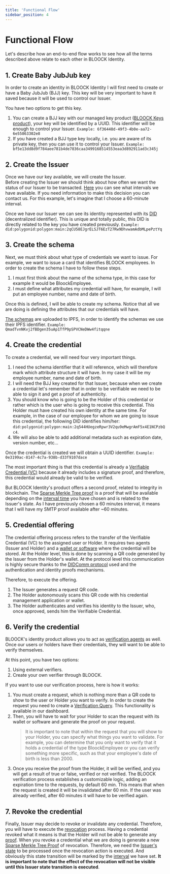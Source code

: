 ```yaml
---
title: 'Functional Flow'
sidebar_position: 4
---
```


# Functional Flow

Let's describe how an end-to-end flow works to see how all the terms described above relate to each other in BLOOCK Identity.

## 1. Create Baby JubJub key

In order to create an identity in BLOOCK Identity I will first need to create or have a Baby JubJub (BJJ) key. This key will be very important to have it saved because it will be used to control our Issuer.

You have two options to get this key.

1. You can create a BJJ key with our managed key product ([BLOOCK Keys product](./../../authenticity/features/setup-key/overview.mdx#overview)), your key will be identified by a UUID. This identifier will be enough to control your Issuer.
   `Example: 6f36448d-49f3-4b0e-aa72-6e55863302e8`
2. If you have created a BJJ type key locally, i.e. you are aware of its private key, then you can use it to control your Issuer.
   `Example: bf5e13dd8d9f784aee781b4de7836caa3499168514553eaa3d892911ad3c345j`

## 2. Create the Issuer

Once we have our key available, we will create the Issuer.  
Before creating the Issuer we should think about how often we want the status of our Issuer to be transacted. [Here](./core.mdx#issuer-intervals) you can see what intervals we have available. If you need information to make this decision you can contact us. For this example, let's imagine that I choose a 60-minute interval.

Once we have our Issuer we can see its identity represented with its [DID](./decentralized-identifiers.mdx#decentralized-identifiers) (decentralized identifier). This is unique and totally public, this DID is directly related to the key you have created previously.
`Example: did:polygonid:polygon:main:2qCU58EJgrELSJT6EzT27Rw9DhvwamAdbMLpePztYq`

## 3. Create the schema

Next, we must think about what type of credentials we want to issue. For example, we want to issue a card that identifies BLOOCK employees. In order to create the schema I have to follow these steps.

1. I must first think about the name of the schema type, in this case for example it would be BloockEmployee.
2. I must define what attributes my credential will have, for example, I will put an employee number, name and date of birth.

Once this is defined, I will be able to create my schema. Notice that all we are doing is defining the attributes that our credentials will have.

[The schemas](./core.mdx#schemas) are uploaded to IPFS, in order to identify the schemas we use their IPFS identifier.
`Example: QmadTvnNKvj2fBDgen35uAp1TfP9pSPVCNeDWw4fitqqne`

## 4. Create the credential

To create a credential, we will need four very important things.

1. I need the schema identifier that it will reference, which will therefore mark which attribute structure it will have. In my case it will be my employee number, name and date of birth.
2. I will need the BJJ key created for that Issuer, because when we create a credential let's remember that in order to be verifiable we need to be able to sign it and get a proof of authenticity.
3. You should know who is going to be the Holder of this credential or rather which is the user who is going to receive this credential. This Holder must have created his own identity at the same time. For example, in the case of our employee for whom we are going to issue this credential, the following DID identifies him/her: `did:polygonid:polygon:main:2q544HUegzeRpwr3V2qu9eMwgrAmF5x4E1NCPzbQc4`.
4. We will also be able to add additional metadata such as expiration date, version number, etc...

Once the credential is created we will obtain a UUID identifier.
`Example: 0e3199ac-8147-4c7a-938b-d33f9107dace`

The most important thing is that this credential is already a [Verifiable Credential (VC)](./core.mdx#the-verifiable-credential) because it already includes a signature proof, and therefore, this credential would already be valid to be verified.

But BLOOCK Identity's product offers a second proof, related to integrity in blockchain.
The [Sparse Merkle Tree proof](./core.mdx#sparse-merkle-tree-proof) is a proof that will be available depending on the [interval time](./core.mdx#issuer-intervals) you have chosen and is related to the Issuer's state.
As I have previously chosen a 60 minutes interval, it means that I will have my SMTP proof available after ~60 minutes.

## 5. Credential offering

The credential offering process refers to the transfer of the Verifiable Credential (VC) to the assigned user or Holder.
It requires two agents (Issuer and Holder) and a [wallet or software](./core.mdx#what-is-a-wallet) where the credential will be stored.
At the Holder level, this is done by scanning a QR code generated by the Issuer from the Holder's wallet.
At the protocol level this communication is highly secure thanks to the [DIDComm protocol](./core.mdx#didcomm-messaging) used and the authentication and identity proofs mechanisms.

Therefore, to execute the offering.

1. The Issuer generates a request QR code.
2. The Holder autonomously scans this QR code with his credential management application or wallet.
3. The Holder authenticates and verifies his identity to the Issuer, who, once approved, sends him the Verifiable Credential.

## 6. Verify the credential

BLOOCK's identity product allows you to act as [verification agents](./core.mdx#the-verifier) as well. Once our users or holders have their credentials, they will want to be able to verify themselves.

At this point, you have two options:

1. Using external verifiers.
2. Create your own verifier through BLOOCK.

If you want to use our verification process, here is how it works:

1. You must create a request, which is nothing more than a QR code to show to the user or Holder you want to verify. In order to create the request you need to create a [Verification Query](./core.mdx#verification-queries). This functionality is available in our dashboard.
2. Then, you will have to wait for your Holder to scan the request with its wallet or software and generate the proof on your request.
   > It is important to note that within the request that you will show to your Holder, you can specify what things you want to validate. For example, you can determine that you only want to verify that it holds a credential of the type BloockEmployee or you can verify something more specific, such as that your employee's date of birth is less than 2000.
3. Once you receive the proof from the Holder, it will be verified, and you will get a result of true or false, verified or not verified. The BLOOCK verification process establishes a customizable logic, adding an expiration time to the requests, by default 60 min. This means that when the request is created it will be invalidated after 60 min. If the user was already verified, after 60 minutes it will have to be verified again.

## 7. Revoke the credential

Finally, Issuer may decide to revoke or invalidate any credential. Therefore, you will have to execute the [revocation](./core.mdx#revocation) process.
Having a credential revoked what it means is that the Holder will not be able to generate any [proof](./core.mdx#proofs).
When you revoke a credential what we are doing is generate a new [Sparse Merkle Tree Proof](./core.mdx#sparse-merkle-tree-proof) of revocation. Therefore, we need the [Issuer's state](./core.mdx#state-transition) to be processed once the revocation action is executed. And obviously this state transition will be marked by the [interval](./core.mdx#issuer-intervals) we have set. **It is important to note that the effect of the revocation will not be visible until this Issuer state transition is executed**.
